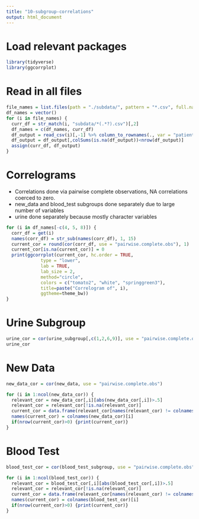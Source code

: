 ```yaml
---
title: "10-subgroup-correlations"
output: html_document
---
```


# Load relevant packages
```r
library(tidyverse)
library(ggcorrplot)
```

# Read in all files
```r
file_names = list.files(path = "./subdata/", pattern = "*.csv", full.names = T)
df_names = vector()
for (i in file_names) {
  curr_df = str_match(i, "subdata/*(.*?).csv")[,2]
  df_names = c(df_names, curr_df)
  df_output = read_csv(i)[,-1] %>% column_to_rownames(., var = "patient_id")
  df_output = df_output[,colSums(is.na(df_output))<nrow(df_output)]
  assign(curr_df, df_output)
}
```

# Correlograms

* Correlations done via pairwise complete observations, NA correlations coerced to zero.
* new_data and blood_test subgroups done separately due to large number of variables
* urine done separately because mostly character variables
```r
for (i in df_names[-c(4, 5, 8)]) {
  corr_df = get(i)
  names(corr_df) = str_sub(names(corr_df), 1, 15)
  current_cor = round(cor(corr_df, use = "pairwise.complete.obs"), 1)
  current_cor[is.na(current_cor)] = 0
  print(ggcorrplot(current_cor, hc.order = TRUE,
             type = "lower",
             lab = TRUE,
             lab_size = 2,
             method="circle",
             colors = c("tomato2", "white", "springgreen3"),
             title=paste("Correlogram of", i),
             ggtheme=theme_bw))
}
```

# Urine Subgroup
```r
urine_cor = cor(urine_subgroup[,c(1,2,6,9)], use = "pairwise.complete.obs") %>% as.data.frame()
urine_cor
```

# New Data
```r
new_data_cor = cor(new_data, use = "pairwise.complete.obs")

for (i in 1:ncol(new_data_cor)) {
  relevant_cor = new_data_cor[,i][abs(new_data_cor[,i])>.5]
  relevant_cor = relevant_cor[!is.na(relevant_cor)]
  current_cor = data.frame(relevant_cor[names(relevant_cor) != colnames(new_data_cor)[i]])
  names(current_cor) = colnames(new_data_cor)[i]
  if(nrow(current_cor)>0) {print(current_cor)}
}
```

# Blood Test
```r
blood_test_cor = cor(blood_test_subgroup, use = "pairwise.complete.obs")

for (i in 1:ncol(blood_test_cor)) {
  relevant_cor = blood_test_cor[,i][abs(blood_test_cor[,i])>.5]
  relevant_cor = relevant_cor[!is.na(relevant_cor)]
  current_cor = data.frame(relevant_cor[names(relevant_cor) != colnames(blood_test_cor)[i]])
  names(current_cor) = colnames(blood_test_cor)[i]
  if(nrow(current_cor)>0) {print(current_cor)}
}
```
